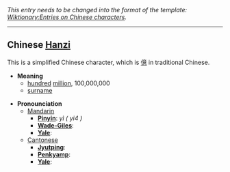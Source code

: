''This entry needs to be changed into the format of the template: [[Wiktionary:Entries on Chinese characters]].''
----

== Chinese [[Hanzi]] ==

This is a simplified Chinese character, which is [[億]] in traditional Chinese.

*'''Meaning'''
**[[hundred]] [[million]], 100,000,000
**[[surname]]

*'''Pronounciation '''
**[[Mandarin]]
***'''[[Pinyin]]''': ''yì ( yi4 )''
***'''[[Wade-Giles]]''': 
***'''[[Yale]]''': 
**[[Cantonese]]
***'''[[Jyutping]]''': 
***'''[[Penkyamp]]''': 
***'''[[Yale]]''':
